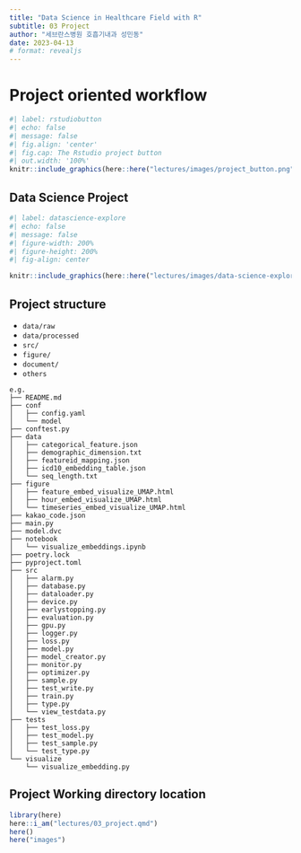 ```yaml
---
title: "Data Science in Healthcare Field with R"
subtitle: 03 Project
author: "세브란스병원 호흡기내과 성민동"
date: 2023-04-13
# format: revealjs
---
```


# Project oriented workflow
```r
#| label: rstudiobutton
#| echo: false
#| message: false
#| fig.align: 'center'
#| fig.cap: The Rstudio project button
#| out.width: '100%'
knitr::include_graphics(here::here("lectures/images/project_button.png"))
```

## Data Science Project
```r
#| label: datascience-explore
#| echo: false
#| message: false
#| figure-width: 200%
#| figure-height: 200%
#| fig-align: center

knitr::include_graphics(here::here("lectures/images/data-science-explore.png"))
```

## Project structure
- `data/raw`
- `data/processed`
- `src/`
- `figure/`
- `document/`
- `others`

```
e.g.
├── README.md
├── conf
│   ├── config.yaml
│   └── model
├── conftest.py
├── data
│   ├── categorical_feature.json
│   ├── demographic_dimension.txt
│   ├── featureid_mapping.json
│   ├── icd10_embedding_table.json
│   └── seq_length.txt
├── figure
│   ├── feature_embed_visualize_UMAP.html
│   ├── hour_embed_visualize_UMAP.html
│   └── timeseries_embed_visualize_UMAP.html
├── kakao_code.json
├── main.py
├── model.dvc
├── notebook
│   └── visualize_embeddings.ipynb
├── poetry.lock
├── pyproject.toml
├── src
│   ├── alarm.py
│   ├── database.py
│   ├── dataloader.py
│   ├── device.py
│   ├── earlystopping.py
│   ├── evaluation.py
│   ├── gpu.py
│   ├── logger.py
│   ├── loss.py
│   ├── model.py
│   ├── model_creator.py
│   ├── monitor.py
│   ├── optimizer.py
│   ├── sample.py
│   ├── test_write.py
│   ├── train.py
│   ├── type.py
│   └── view_testdata.py
├── tests
│   ├── test_loss.py
│   ├── test_model.py
│   ├── test_sample.py
│   └── test_type.py
└── visualize
    └── visualize_embedding.py
```

## Project Working directory location
```r
library(here)
here::i_am("lectures/03_project.qmd")
here()
here("images")
```

